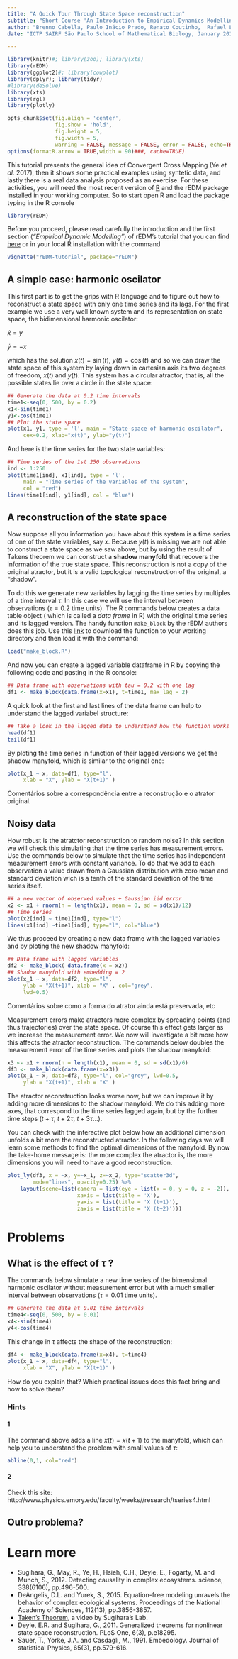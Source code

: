 ```yaml
---
title: "A Quick Tour Through State Space reconstruction"
subtitle: "Short Course 'An Introduction to Empirical Dynamics Modelling, ICTP SAIRF', Tutorial #1"
author: "Brenno Cabella, Paulo Inácio Prado, Renato Coutinho,  Rafael Lopes, Roberto Kraenkel"
date: "ICTP SAIRF São Paulo School of Mathematical Biology, January 2018"

---
```


```r
library(knitr)#; library(zoo); library(xts)
library(rEDM)
library(ggplot2)#; library(cowplot)
library(dplyr); library(tidyr)
#library(deSolve)
library(xts)
library(rgl)
library(plotly)

opts_chunk$set(fig.align = 'center',
               fig.show = 'hold',
               fig.height = 5,
               fig.width = 5, 
               warning = FALSE, message = FALSE, error = FALSE, echo=TRUE)
options(formatR.arrow = TRUE,width = 90)###, cache=TRUE)
```

This tutorial presents the general idea of Convergent Cross Mapping (Ye *et al.* 2017), then it shows some practical examples using syntetic data, and lastly there is a real data analysis proposed as an exercise.
For these activities, you will need the most recent version of
[R](https://cran.r-project.org/) 
and the rEDM package installed in your working computer. 
So to start open R and load the package typing in the R console


```r
library(rEDM)
```

Before you proceed,
please read carefully the introduction and the first section (*"Empirical Dynamic Modelling"*) of
rEDM's tutorial that you can find [here](https://cran.r-project.org/web/packages/rEDM/vignettes/rEDM-tutorial.html) 
or in your local R installation with the command


```r
vignette("rEDM-tutorial", package="rEDM")
```

## A simple case: harmonic oscilator

This first part is to get the grips with R language and to figure out how 
to reconstruct a state space with only one time series and its lags.
For the first example we use a very well known system and its representation on state space, 
the bidimensional harmonic oscilator:

$\dot{x}=y$

$\dot{y}=-x$

which has the solution $x(t)=\sin(t), \ y(t)=\cos(t)$ and so we can draw the state 
space of this system by laying down in cartesian axis its two degrees of
freedom, $x(t)$ and $y(t)$. This system has a circular atractor, that
is, all the possible states lie over a circle in the state space:

```r
## Generate the data at 0.2 time intervals
time1<-seq(0, 500, by = 0.2) 
x1<-sin(time1)
y1<-cos(time1)
## Plot the state space
plot(x1, y1, type = 'l', main = "State-space of harmonic oscilator",
     cex=0.2, xlab="x(t)", ylab="y(t)")
```

And here is the time series for the two state variables:

```r
## Time series of the 1st 250 observations
ind <- 1:250
plot(time1[ind], x1[ind], type = 'l',
     main = "Time series of the variables of the system",
     col = "red")
lines(time1[ind], y1[ind], col = "blue")
```

## A reconstruction of the state space

Now suppose all you information you have about this system is 
a time series of one of the state variables, say $x$. 
Because $y(t)$ is missing we are not able to construct a state
space as we saw above, but by using the result of Takens theorem we can
construct a **shadow manyfold** that recovers the information of 
the true state space.  This reconstruction is not a copy of 
the original atractor, but it is a valid topological reconstruction of the
original, a "shadow". 


To do this we 
generate new variables by lagging the time series 
by multiples of a time interval $\tau$. In this case we will use
the interval between observations ($\tau=0.2$ time units).
The R commands below creates a data table object ( which is called  a
*data frame* in R) with the original time series and its lagged
version. The  handy function `make_block` by the rEDM authors does this
job. Use this [link](../utilities/make_block.R) to download the function to your working directory
and then load it with the command:

```r
load("make_block.R")
```

And now you can create a lagged variable dataframe in R by copying the following code and
pasting in the R console:


```r
## Data frame with observations with tau = 0.2 with one lag
df1 <- make_block(data.frame(x=x1), t=time1, max_lag = 2)
```

A quick look at the first and last lines of the data frame
can help to understand the lagged variabel structure:

```r
## Take a look in the lagged data to understand how the function works
head(df1)
tail(df1)
```
By ploting the time series
in function of their lagged versions we get the
shadow manyfold, which is similar to the original one: 

```r
plot(x_1 ~ x, data=df1, type="l",
     xlab = "X", ylab = "X(t+1)" )
```

Comentários sobre a correspondência entre a reconstrução e o atrator original.


## Noisy data

How robust is the atratctor reconstruction to random noise?
In this section we will check this simulating that the time series
has measurement errors.
Use the commands below to
simulate that the time series has independent measurement errors with constant variance.
To do that we add to each observation a value drawn from a Gaussian distribution with zero mean and
standard deviation wich is a tenth of the standard deviation of the
time series itself. 


```r
## a new vector of observed values + Gaussian iid error
x2 <- x1 + rnorm(n = length(x1), mean = 0, sd = sd(x1)/12)
## Time series
plot(x2[ind] ~ time1[ind], type="l")
lines(x1[ind] ~time1[ind], type="l", col="blue")
```

We thus proceed by creating a new data frame with the lagged variables 
and by ploting the new shadow manyfold:

```r
## Data frame with lagged variables
df2 <- make_block( data.frame(x = x2))
## Shadow manyfold with embedding = 2
plot(x_1 ~ x, data=df2, type="l",
     ylab = "X(t+1)", xlab = "X" , col="grey",
     lwd=0.5)
```
Comentários sobre como a forma do atrator ainda está preservada, etc


Measurement errors make atractors more complex by spreading
points (and thus trajectories) over the state space. 
Of course this effect gets larger as we increase the measurement
error. We now will investigate a bit more how this affects
the atractor reconstruction.
The commands below doubles the measurement error of the time series
and plots the shadow manyfold:

```r
x3 <- x1 + rnorm(n = length(x1), mean = 0, sd = sd(x1)/6)
df3 <- make_block(data.frame(x=x3))
plot(x_1 ~ x, data=df3, type="l", col="grey", lwd=0.5,
     ylab = "X(t+1)", xlab = "X" )
```

The atractor reconstruction looks worse now, but we can
improve it by adding more dimensions to the shadow manyfold.
We do this adding more axes, that correspond to 
the time series lagged again, but by the further time steps 
($t + \tau, \ t + 2\tau, \ t + 3\tau$...).

You can check with the interactive plot below
how an additional dimension unfolds a bit more the reconstructed
atractor.  In the following days we will learn some methods to find
the optimal dimensions of the manyfold. By now the take-home message
is: the more complex the atractor is, the more dimensions you
will need to have a good reconstruction.


```r
plot_ly(df3, x = ~x, y=~x_1, z=~x_2, type="scatter3d",
        mode="lines", opacity=0.25) %>%
    layout(scene=list(camera = list(eye = list(x = 0, y = 0, z = -2)),
                      xaxis = list(title = 'X'),
                      yaxis = list(title = 'X (t+1)'),
                      zaxis = list(title = 'X (t+2)')))
```

# Problems

## What is the effect of $\tau$ ?

The commands below simulate a new time series of the bimensional
harmonic oscilator without measurement
error but with a much smaller interval between observations ($\tau=0.01$
time units). 


```r
## Generate the data at 0.01 time intervals
time4<-seq(0, 500, by = 0.01) 
x4<-sin(time4)
y4<-cos(time4)
```

This change in $\tau$ affects the shape of the reconstruction:

```r
df4 <- make_block(data.frame(x=x4), t=time4)
plot(x_1 ~ x, data=df4, type="l",
     xlab = "X", ylab = "X(t+1)" )
```

How do you explain that? Which practical issues does this fact bring
and how to solve them?

### Hints

#### 1 
The command above adds a line $x(t) = x(t+1)$ to the manyfold, which
can help you to understand the problem with small values of $\tau$:


```r
abline(0,1, col="red")
```
#### 2
Check this site: http://www.physics.emory.edu/faculty/weeks//research/tseries4.html

## Outro problema?

# Learn more

* Sugihara, G., May, R., Ye, H., Hsieh, C.H., Deyle, E., Fogarty,
  M. and Munch, S., 2012. Detecting causality in complex
  ecosystems. science, 338(6106), pp.496-500.
* DeAngelis, D.L. and Yurek, S., 2015. Equation-free modeling unravels
  the behavior of complex ecological systems. Proceedings of the
  National Academy of Sciences, 112(13), pp.3856-3857. 
* [Taken's Theorem](https://www.youtube.com/watch?v=QQwtrWBwxQg&list=PL-SSmlAMhY3bnogGTe2tf7hpWpl508pZZ&index=2), 
a video by Sugihara's Lab.
* Deyle, E.R. and Sugihara, G., 2011. Generalized theorems for
  nonlinear state space reconstruction. PLoS One, 6(3), p.e18295. 
* Sauer, T., Yorke, J.A. and Casdagli, M., 1991. Embedology. Journal
  of statistical Physics, 65(3), pp.579-616. 




